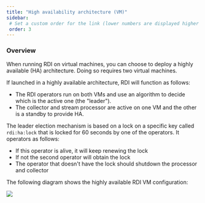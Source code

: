 ```yaml
---
title: "High availability architecture (VM)"
sidebar:
 # Set a custom order for the link (lower numbers are displayed higher up)
 order: 3
---
```


### Overview

When running RDI on virtual machines, you can choose to deploy a highly available (HA) architecture. Doing so requires two virtual machines.

If launched in a highly available architecture, RDI will function as follows:
- The RDI operators run on both VMs and use an algorithm to decide which is the active one (the "leader").
- The collector and stream processor are active on one VM and the other is a standby to provide HA.

The leader election mechanism is based on a lock on a specific key called `rdi:ha:lock` that is locked for 60 seconds by one of the operators. It operators as follows:

- If this operator is alive, it will keep renewing the lock
- If not the second operator will obtain the lock
- The operator that doesn't have the lock should shutdown the processor and collector

The following diagram shows the highly available RDI VM configuration:

<div class="image-center"><img src="/doc/assets/high-av.svg" /></div>